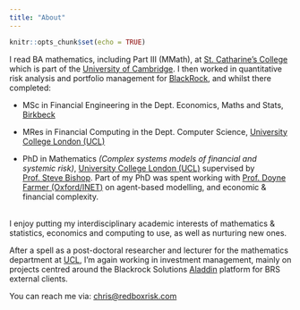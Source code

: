 ```yaml
---
title: "About"
---
```


```r
knitr::opts_chunk$set(echo = TRUE)
```

I read BA mathematics, including Part III (MMath), at [St. Catharine's College](http://www.caths.cam.ac.uk/) which is part of the [University of Cambridge](https://www.cam.ac.uk/). 
I then worked in quantitative risk analysis and portfolio management for [BlackRock](https://www.blackrock.com/), and whilst there completed:
<br>

* MSc in Financial Engineering in the Dept. Economics, Maths and Stats, [Birkbeck](http://www.bbk.ac.uk/)

* MRes in Financial Computing in the Dept. Computer Science, [University College London (UCL)](http://www.ucl.ac.uk/)

* PhD in Mathematics _(Complex systems models of financial and systemic risk)_,  [University College London (UCL)](http://www.ucl.ac.uk/) supervised by [Prof. Steve Bishop](https://www.ucl.ac.uk/maths/steven-bishop). Part of my PhD was spent working with [Prof. Doyne Farmer (Oxford/INET)](http://www.oxfordmartin.ox.ac.uk/people/407) on agent-based modelling, and economic & financial complexity.

<br>
I enjoy putting my interdisciplinary academic interests of mathematics & statistics, economics and computing to use, as well as nurturing new ones.
<br>

After a spell as a post-doctoral researcher and lecturer for the mathematics department at [UCL](https://www.ucl.ac.uk/), I'm again working in investment management, mainly on projects centred around the Blackrock Solutions [Aladdin](https://www.blackrock.com/aladdin/offerings/aladdin-overview) platform for BRS external clients.
<br>

You can reach me via: <chris@redboxrisk.com>
